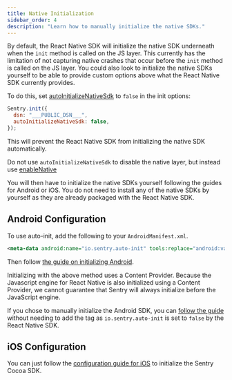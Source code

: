 ```yaml
---
title: Native Initialization
sidebar_order: 4
description: "Learn how to manually initialize the native SDKs."
---
```


By default, the React Native SDK will initialize the native SDK underneath when the `init` method is called on the JS layer. This currently has the limitation of not capturing native crashes that occur before the `init` method is called on the JS layer. You could also look to initialize the native SDKs yourself to be able to provide custom options above what the React Native SDK currently provides.

To do this, set [autoInitializeNativeSdk](/platforms/react-native/configuration/options/#autoInitializeNativeSdk) to `false` in the init options:

```javascript
Sentry.init({
  dsn: "___PUBLIC_DSN___",
  autoInitializeNativeSdk: false,
});
```

This will prevent the React Native SDK from initializing the native SDK automatically.

<Alert level="info" title="Note">

Do not use `autoInitializeNativeSdk` to disable the native layer, but instead use [enableNative](/platforms/react-native/configuration/options/#enableNative)

</Alert>

You will then have to initialize the native SDKs yourself following the guides for Android or iOS. You do not need to install any of the native SDKs by yourself as they are already packaged with the React Native SDK.

## Android Configuration

To use auto-init, add the following to your `AndroidManifest.xml`.

```xml
<meta-data android:name="io.sentry.auto-init" tools:replace="android:value" android:value="true" />
```

Then follow [the guide on initializing Android](/platforms/android/#configure).

<Note>

Initializing with the above method uses a Content Provider. Because the Javascript engine for React Native is also initialized using a Content Provider, we cannot guarantee that Sentry will always initialize before the JavaScript engine.

</Note>

If you chose to manually initialize the Android SDK, you can [follow the guide](/platforms/android/configuration/manual-init/) without needing to add the tag as `io.sentry.auto-init` is set to `false` by the React Native SDK.

## iOS Configuration

You can just follow the [configuration guide for iOS](/platforms/apple/guides/ios/#configure) to initialize the Sentry Cocoa SDK.

